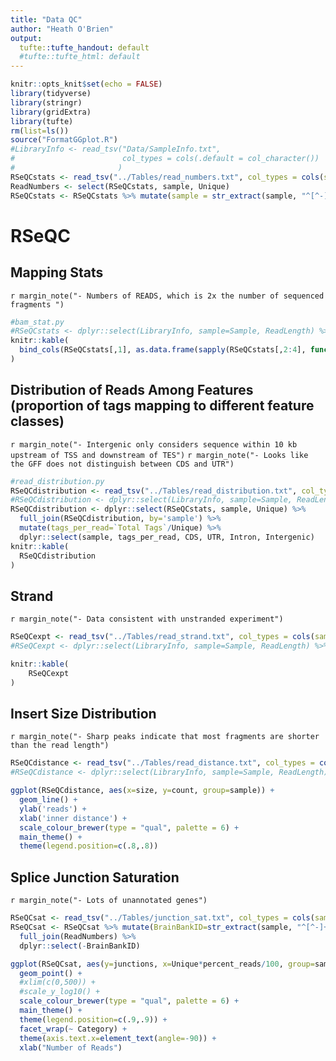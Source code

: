 ```yaml
---
title: "Data QC"
author: "Heath O'Brien"
output:
  tufte::tufte_handout: default
  #tufte::tufte_html: default
---
```

<!-- see http://rstudio.github.io/tufte/ for info about tufte -->
<!-- type Rscript -e "library(rmarkdown); render('BamQC.rmd')" to knit to html on the server -->
```r
knitr::opts_knit$set(echo = FALSE)
library(tidyverse)
library(stringr)
library(gridExtra)
library(tufte)
rm(list=ls())
source("FormatGGplot.R")
#LibraryInfo <- read_tsv("Data/SampleInfo.txt", 
#                        col_types = cols(.default = col_character())
#                       )
RSeQCstats <- read_tsv("../Tables/read_numbers.txt", col_types = cols(sample = 'c'))
ReadNumbers <- select(RSeQCstats, sample, Unique)
RSeQCstats <- RSeQCstats %>% mutate(sample = str_extract(sample, "^[^-]+")) %>% group_by(sample) %>% summarise_each("sum")

```

# RSeQC
## Mapping Stats

`r margin_note("- Numbers of READS, which is 2x the number of sequenced fragments ")`
``` r
#bam_stat.py
#RSeQCstats <- dplyr::select(LibraryInfo, sample=Sample, ReadLength) %>% full_join(RSeQCstats, by='sample')
knitr::kable(
  bind_cols(RSeQCstats[,1], as.data.frame(sapply(RSeQCstats[,2:4], function(x) formatC(as.numeric(x), format='d', big.mark=','))))
)
```


## Distribution of Reads Among Features (proportion of tags mapping to different feature classes)
`r margin_note("- Intergenic only considers sequence within 10 kb upstream of TSS and downstream of TES")`
`r margin_note("- Looks like the GFF does not distinguish between CDS and UTR")`


``` r
#read_distribution.py
RSeQCdistribution <- read_tsv("../Tables/read_distribution.txt", col_types = cols(sample = 'c'))
#RSeQCdistribution <- dplyr::select(LibraryInfo, sample=Sample, ReadLength) #%>% full_join(RSeQCdistribution, by='sample')
RSeQCdistribution <- dplyr::select(RSeQCstats, sample, Unique) %>% 
  full_join(RSeQCdistribution, by='sample') %>%
  mutate(tags_per_read=`Total Tags`/Unique) %>%
  dplyr::select(sample, tags_per_read, CDS, UTR, Intron, Intergenic)
knitr::kable(
  RSeQCdistribution
)


```

## Strand

`r margin_note("- Data consistent with unstranded experiment")`

```r
RSeQCexpt <- read_tsv("../Tables/read_strand.txt", col_types = cols(sample = 'c'))
#RSeQCexpt <- dplyr::select(LibraryInfo, sample=Sample, ReadLength) %>% #full_join(RSeQCexpt, by='sample')

knitr::kable(
    RSeQCexpt
)

```

## Insert Size Distribution

`r margin_note("- Sharp peaks indicate that most fragments are shorter than the read length")`



```r
RSeQCdistance <- read_tsv("../Tables/read_distance.txt", col_types = cols(sample = 'c'))
#RSeQCdistance <- dplyr::select(LibraryInfo, sample=Sample, ReadLength) %>% full_join(RSeQCdistance, by='sample')

ggplot(RSeQCdistance, aes(x=size, y=count, group=sample)) +
  geom_line() +
  ylab('reads') +
  xlab('inner distance') +
  scale_colour_brewer(type = "qual", palette = 6) +
  main_theme() +
  theme(legend.position=c(.8,.8))

```

## Splice Junction Saturation

`r margin_note("- Lots of unannotated genes")`

```r
RSeQCsat <- read_tsv("../Tables/junction_sat.txt", col_types = cols(sample = 'c'))
RSeQCsat <- RSeQCsat %>% mutate(BrainBankID=str_extract(sample, "^[^-]+")) %>% #full_join(dplyr::select(LibraryInfo, BrainBankID=Sample, ReadLength), by='BrainBankID') %>% 
  full_join(ReadNumbers) %>%
  dplyr::select(-BrainBankID)

ggplot(RSeQCsat, aes(y=junctions, x=Unique*percent_reads/100, group=sample)) +
  geom_point() +
  #xlim(c(0,500)) +
  #scale_y_log10() +
  scale_colour_brewer(type = "qual", palette = 6) +
  main_theme() +
  theme(legend.position=c(.9,.9)) +
  facet_wrap(~ Category) +
  theme(axis.text.x=element_text(angle=-90)) +
  xlab("Number of Reads")
```
